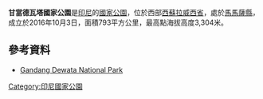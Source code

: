 {{Onesource|time=2021-04-09T03:19:26+00:00}}
{{coord|2.949487|S|119.450912|E|display=title}}

'''甘當德瓦塔國家公園'''是[[印尼|印尼]]的[[國家公園|國家公園]]，位於西部[[西蘇拉威西省|西蘇拉威西省]]，處於[[馬馬薩縣|馬馬薩縣]]，成立於2016年10月3日，面積793平方公里，最高點海拔高度3,304米。

==參考資料==
* [http://www.sebumi.id/nasional_park_detail/55/gandang-dewata-national-park// Gandang Dewata National Park] {{Wayback|url=http://www.sebumi.id/nasional_park_detail/55/gandang-dewata-national-park// |date=20190909083358 }}

{{Indonesia-geo-stub}}
[[Category:印尼國家公園|Category:印尼國家公園]]